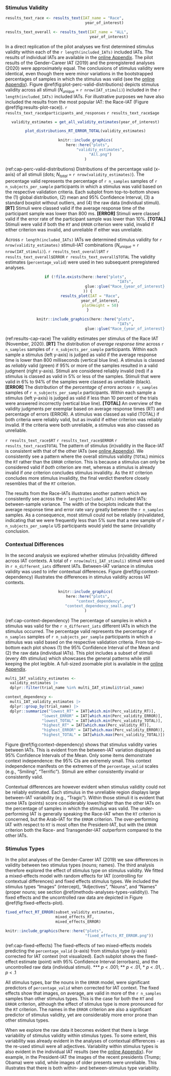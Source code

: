
### Stimulus Validity

```r
results_text_race <- results_text(IAT_name = "Race",
                                   year_of_interest)

results_text_overall <- results_text(IAT_name = "ALL",
                                     year_of_interest)
```

In a direct replication of the pilot analyses we first determined stimulus validity within each of the `r length(included_IATs)` included IATs. The results of individual IATs are available in the [online Appendix](https://osf.io/dw23y/?view_only=25b62f307a1349e7883549b473091483). The pilot results of the Gender-Career IAT (2019) and the preregistered analyses (2020) were approximately equal. The conclusions of stimulus validity were identical, even though there were minor variations in the bootstrapped percentages of samples in which the stimulus was valid (see the [online Appendix](https://osf.io/dw23y/?view_only=25b62f307a1349e7883549b473091483)). Figure \@ref(fig:plot-perc-valid-distributions) depicts stimulus validity across all stimuli ($N_{unique}$ = `r nrow(IAT_stimuli)`) included in the `r length(included_IATs)` included IATs. For illustrative purposes we have also included the results from the most popular IAT: the Race-IAT (Figure \@ref(fig:results-plot-race)). `r results_text_race$participants_and_responses` `r results_text_race$age` 

<center>

```r
validity_estimates = get_all_validity_estimates(year_of_interest)

plot_distributions_RT_ERROR_TOTAL(validity_estimates)

knitr::include_graphics(
  here::here("plots",
             "validity_estimates",
             "All.png")
)
```

</center>

(ref:cap-perc-valid-distributions) Distributions of the percentage valid (x-axis) of all stimuli (dots; $N_{total}$ = `r nrow(validity_estimates)`). The percentage valid represents the percentage of `r n_samples` samples of `r n_subjects_per_sample` participants in which a stimulus was valid based on the respective validation criteria. Each subplot from top-to-bottom shows the (1) global distribution, (2) mean and 95% Confidence Interval, (3) a standard boxplot without outliers, and (4) the raw data (individual stimuli). **[RT]** Stimuli were classed valid if the average response time of the participant sample was lower than 800 ms. **[ERROR]** Stimuli were classed valid if the error rate of the participant sample was lower than 10%. **[TOTAL]** Stimuli were valid if both the `RT` and `ERROR` criterion were valid, invalid if either criterion was invalid, and unreliable if either was unreliable.

Across `r length(included_IATs)` IATs we determined stimulus validity for `r nrow(validity_estimates)` stimuli-IAT combinations ($N_{unique}$ = `r nrow(IAT_stimuli)`). `r results_text_overall$RT` `r results_text_overall$ERROR` `r results_text_overall$TOTAL` The validity estimates (`percentage_valid`) were used in two subsequent preregistered analyses.

<center>

```r
if (!file.exists(here::here("plots",
                                   "IATs",
                                   glue::glue("Race_{year_of_interest}.png"))
  )) {
    results_plot(IAT = "Race",
             year_of_interest,
             plotHeight = 50)
  }

knitr::include_graphics(here::here("plots",
                                   "IATs",
                                   glue::glue("Race_{year_of_interest}.png")))
```

</center>

(ref:results-cap-race) The validity estimates per stimulus of the Race IAT (November, 2020). **[RT]** The distribution of *average response time* across `r n_samples` samples of `r n_subjects_per_sample` participants. Within each sample a stimulus (left y-axis) is judged as valid if the average response time is lower than 800 milliseconds (vertical blue line). A stimulus is classed as *reliably* valid (green) if 95% or more of the samples resulted in a valid judgment (right y-axis). Stimuli are considered reliably invalid (red) if a stimulus is classed as valid in 5% or less of the samples. Stimuli that were valid in 6% to 94% of the samples were classed as unreliable (black). **[ERROR]** The distribution of the *percentage of errors* across `r n_samples` samples of `r n_subjects_per_sample` participants. Within each sample a stimulus (left y-axis) is judged as valid if less than 10 percent of the trials were answered incorrectly (vertical blue line). **[TOTAL]** An overview of the validity judgments per exemplar based on average response times (RT) and percentage of errors (ERROR). A stimulus was classed as valid (TOTAL) if both criteria were reliably valid, but as invalid if either criterion was reliably invalid. If the criteria were both unreliable, a stimulus was also classed as unreliable.

`r results_text_race$RT` `r results_text_race$ERROR` `r results_text_race$TOTAL` The pattern of stimulus (in)validity in the Race-IAT is consistent with that of the other IATs (see [online Appendix](https://osf.io/dw23y/?view_only=25b62f307a1349e7883549b473091483)). We consistently see a pattern where the overall stimulus validity (`TOTAL`) mimics the `RT` rather than the `ERROR` criterion. This is because a stimulus can only be considered valid if *both* criterion are met, whereas a stimulus is already invalid if *one* criterion concludes stimulus invalidity. As the `RT` criterion concludes more stimulus invalidity, the final verdict therefore closely resembles that of the `RT` criterion.

The results from the Race-IATs illustrates another pattern which we consistently see across the `r length(included_IATs)` included IATs: between-sample variance. The width of the boxplots indicate that the average response time and error rate vary greatly between the `r n_samples` samples. As a consequence, most stimuli could not be reliably (in)validated, indicating that we were frequently less than 5% sure that a new sample of `r n_subjects_per_sample` US participants would yield the same (in)validity conclusion. 

### Contextual Differences {#results-context-dependency}

In the second analysis we explored whether stimulus (in)validity differed across IAT contexts. A total of `r nrow(multi_IAT_stimuli)` stimuli were used in `r n_different_iats` different IATs. Between-IAT variance in stimulus validity was used to infer contextual differences. Figure \@ref(fig:context-dependency) illustrates the differences in stimulus validity across IAT contexts.

<center>

```r
knitr::include_graphics(
  here::here("plots",
             "context_dependency",
             "context_dependency_small.png")
)
```

</center>

(ref:cap-context-dependency) The percentage of samples in which a stimulus was valid for the `r n_different_iats` different IATs in which the stimulus occurred. The percentage valid represents the percentage of `r n_samples` samples of `r n_subjects_per_sample` participants in which a stimulus was valid based on the respective validation criteria. From top-to-bottom each plot shows (1) the 95% Confidence Interval of the Mean and (2) the raw data (individual IATs). This plot includes a subset of stimuli (every 4th stimulus) which showcases the general patterns while still keeping the plot legible. A full-sized zoomable plot is available in the [online Appendix](https://osf.io/dw23y/?view_only=25b62f307a1349e7883549b473091483).

```r
multi_IAT_validity_estimates <- 
  validity_estimates |> 
  dplyr::filter(trial_name %in% multi_IAT_stimuli$trial_name)

context_dependency <-
  multi_IAT_validity_estimates |>
  dplyr::group_by(trial_name) |>
  dplyr::summarize("lowest_RT" = IAT[which.min(Perc_validity_RT)],
                "lowest_ERROR" = IAT[which.min(Perc_validity_ERROR)],
                "lowest_TOTAL" = IAT[which.min(Perc_validity_TOTAL)],
                "highest_RT" = IAT[which.max(Perc_validity_RT)],
                "highest_ERROR" = IAT[which.max(Perc_validity_ERROR)],
                "highest_TOTAL" = IAT[which.max(Perc_validity_TOTAL)])
```

Figure \@ref(fig:context-dependency) shows that stimulus validity varies between IATs. This is evident from the between-IAT variation displayed as 95% Confidence Intervals of the Mean. Only some items demonstrate context independence: the 95% CIs are extremely small. This context independence manifests on the extremes of the `percentage_valid` scales (e.g., "Smiling", "Terrific"). Stimuli are either consistently invalid or consistently valid. 

Contextual differences are however evident when stimulus validity could not be reliably estimated. Each stimulus in the unreliable region displays large between-IAT variability (e.g., "Tragic"). Within those stimuli it is evident that some IATs (points) score considerably lower/higher than the other IATs on the percentage of samples in which the stimulus was valid. The under-performing IAT is generally speaking the Race-IAT when the `RT` criterion is concerned, but the Arab-IAT for the `ERROR` criterion. The over-performing IAT with respect to `RT` is most often the President-IAT, but with the `ERROR` criterion both the Race- and Transgender-IAT outperform compared to the other IATs.

### Stimulus Types

In the pilot analyses of the Gender-Career IAT (2019) we saw differences in validity between two stimulus types (nouns; names). The third analysis therefore explored the effect of stimulus type on stimulus validity. We fitted a mixed-effects model with random effects for IAT (controlling for contextual differences) and fixed effects stimulus types. We included the stimulus types "Images" (intercept), "Adjectives", "Nouns", and "Names" (proper nouns; see section \@ref(methods-analyses-types-validity)). The fixed effects and the uncontrolled raw data are depicted in Figure \@ref(fig:fixed-effects-plot).

```r
fixed_effect_RT_ERROR(subset_validity_estimates,
                      mixed_effects_RT,
                      mixed_effects_ERROR)

knitr::include_graphics(here::here("plots",
                                   "fixed_effects_RT_ERROR.png"))
```

(ref:cap-fixed-effects) The fixed-effects of two mixed-effects models predicting the `percentage_valid` (x-axis) from stimulus type (y-axis) corrected for IAT context (not visualized). Each subplot shows the fixed-effect estimate (point) with 95% Confidence Interval (errorbars), and the uncontrolled raw data (individual stimuli). *** $p$ < .001; ** $p$ < .01, * $p$ < .01, . $p$ < .1

All stimulus types, bar the nouns in the `ERROR` model, were significant predictors of `percentage_valid` when corrected for IAT context. The fixed effects show that images, on average, are valid in more of the `r n_samples` samples than other stimulus types. This is the case for both the `RT` and `ERROR` criterion, although the effect of stimulus type is more pronounced for the `RT` criterion. The names in the `ERROR` criterion are also a significant predictor of stimulus validity, yet are considerably more error prone than other stimulus types.

When we explore the raw data it becomes evident that there is large variability of stimulus validity within stimulus types. To some extent, this variability was already evident in the analyses of contextual differences - as the re-used stimuli were all adjectives. Variability within stimulus types is also evident in the individual IAT results (see the [online Appendix](https://osf.io/dw23y/?view_only=25b62f307a1349e7883549b473091483)). For example, in the President-IAT the images of the recent presidents (Trump; Obama) were valid, while images of older presents were unreliable. This illustrates that there is both within- and between-stimulus type variability.
